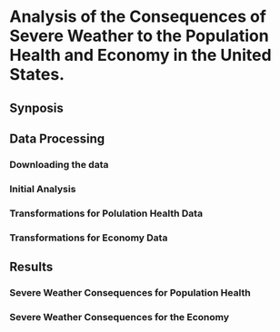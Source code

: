Analysis of the Consequences of Severe Weather to the Population Health and Economy in the United States.
=========================================================================================================
## Synposis

## Data Processing

### Downloading the data

### Initial Analysis

### Transformations for Polulation Health Data

### Transformations for Economy Data

## Results

### Severe Weather Consequences for Population Health

### Severe Weather Consequences for the Economy